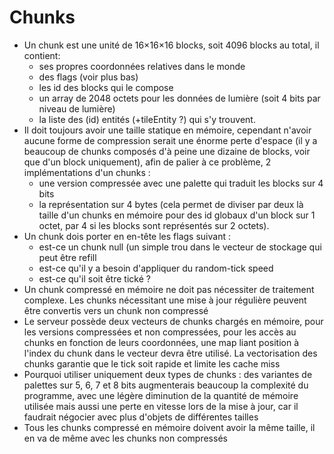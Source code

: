 # Chunks

- Un chunk est une unité de 16×16×16 blocks, soit 4096 blocks au total, il contient:
    - ses propres coordonnées relatives dans le monde
    - des flags (voir plus bas)
    - les id des blocks qui le compose
    - un array de 2048 octets pour les données de lumière (soit 4 bits par niveau de lumière)
    - la liste des (id) entités (+tileEntity ?) qui s'y trouvent.
- Il doit toujours avoir une taille statique en mémoire, cependant n'avoir aucune forme de compression serait une énorme perte d'espace (il y a beaucoup de chunks composés d'à peine une dizaine de blocks, voir que d'un block uniquement), afin de palier à ce problème, 2 implémentations d'un chunks :
    - une version compressée avec une palette qui traduit les blocks sur 4 bits
    - la représentation sur 4 bytes (cela permet de diviser par deux là taille d'un chunks en mémoire pour des id globaux d'un block sur 1 octet, par 4 si les blocks sont représentés sur 2 octets).
- Un chunk dois porter en en-tête les flags suivant :
    - est-ce un chunk null (un simple trou dans le vecteur de stockage qui peut être refill
    - est-ce qu'il y a besoin d'appliquer du random-tick speed
    - est-ce qu'il soit être tické ?
- Un chunk compressé en mémoire ne doit pas nécessiter de traitement complexe. Les chunks nécessitant une mise à jour régulière peuvent être convertis vers un chunk non compressé
- Le serveur possède deux vecteurs de chunks chargés en mémoire, pour les versions compressées et non compressées, pour les accès au chunks en fonction de leurs coordonnées, une map liant position à l'index du chunk dans le vecteur devra être utilisé. La vectorisation des chunks garantie que le tick soit rapide et limite les cache miss
- Pourquoi utiliser uniquement deux types de chunks : des variantes de palettes sur 5, 6, 7 et 8 bits augmenterais beaucoup la complexité du programme, avec une légère diminution de la quantité de mémoire utilisée mais aussi une perte en vitesse lors de la mise à jour, car il faudrait négocier avec plus d'objets de différentes tailles
- Tous les chunks compressé en mémoire doivent avoir la même taille, il en va de même avec les chunks non compressés
